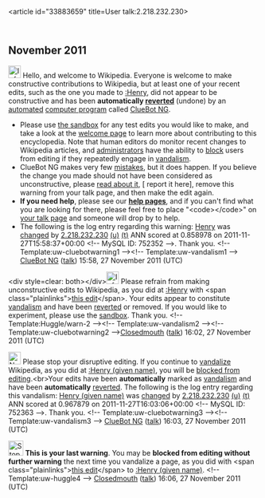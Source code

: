 <article id="33883659" title=User talk:2.218.232.230>
	<talkpage id="33883659" title="User talk:2.218.232.230">


== November 2011 ==
[[Image:Information.svg|left|25px|alt=|link=]] Hello, and welcome to Wikipedia. Everyone is welcome to make constructive contributions to Wikipedia, but at least one of your recent edits, such as the one you made to [[:Henry]], did not appear to be constructive and has been '''automatically [[Help:Reverting|reverted]]''' (undone) by an [[automated]] [[computer program]] called [[User:ClueBot NG|ClueBot NG]]. 
* Please use [[Wikipedia:Sandbox|the sandbox]] for any test edits you would like to make, and take a look at the [[Wikipedia:Introduction|welcome page]] to learn more about contributing to this encyclopedia. Note that human editors do monitor recent changes to Wikipedia articles, and [[WP:ADMINS|administrators]] have the ability to [[WP:BLOCK|block]] users from editing if they repeatedly engage in [[WP:vandalism|vandalism]].
* ClueBot NG makes very few [[User:ClueBot NG#Information About False Positives|mistakes]], but it does happen. If you believe the change you made should not have been considered as unconstructive, please [[User:ClueBot NG#Information About False Positives|read about it]], [{{User:ClueBot NG/Warnings/FPReport|752352}} report it here], remove this warning from your talk page, and then make the edit again.
*'''If you need help''', please see our '''[[Help:Contents|help pages]]''', and if you can't find what you are looking for there, please feel free to place &quot;&lt;code&gt;{{tl|helpme}}&lt;/code&gt;&quot; on [[Special:MyTalk|your talk page]] and someone will drop by to help.
* The following is the log entry regarding this warning: [[Henry]] was [http://en.wikipedia.org/w/index.php?title=Henry&amp;diff=462748608&amp;oldid=462312433 changed] by [[Special:Contributions/2.218.232.230|2.218.232.230]] [[User:2.218.232.230|(u)]] [[User talk:2.218.232.230|(t)]] ANN scored at 0.858978 on 2011-11-27T15:58:37+00:00 &lt;!-- MySQL ID: 752352 --&gt;. Thank you. &lt;!-- Template:uw-cluebotwarning1 --&gt;&lt;!-- Template:uw-vandalism1 --&gt; [[User:ClueBot NG|ClueBot NG]] ([[User talk:ClueBot NG|talk]]) 15:58, 27 November 2011 (UTC)

&lt;div style=clear: both&gt;&lt;/div&gt;[[File:Information.svg|25px|alt=|link=]] Please refrain from making unconstructive edits to Wikipedia, as you did at [[:Henry]] with &lt;span class=&quot;plainlinks&quot;&gt;[http://en.wikipedia.org/wiki/Henry?diff=462749027 this edit]&lt;/span&gt;. Your edits appear to constitute [[Wikipedia:Vandalism|vandalism]] and have been [[Help:Reverting|reverted]] or removed. If you would like to experiment, please use the [[Wikipedia:Sandbox|sandbox]]. Thank you. &lt;!-- Template:Huggle/warn-2 --&gt;&lt;!-- Template:uw-vandalism2 --&gt;&lt;!-- Template:uw-cluebotwarning2 --&gt;[[User:Closedmouth|Closedmouth]] ([[User talk:Closedmouth|talk]]) 16:02, 27 November 2011 (UTC)

[[Image:Nuvola apps important.svg|left|25px|alt=|link=]] Please stop your disruptive editing. If you continue to [[Wikipedia:Vandalism|vandalize]] Wikipedia, as you did at [[:Henry (given name)]], you will be [[Wikipedia:Blocking policy|blocked from editing]].&lt;br&gt;Your edits have been '''automatically''' marked as [[Wikipedia:Vandalism|vandalism]] and have been '''automatically''' [[Help:Reverting|reverted]]. The following is the log entry regarding this vandalism: [[Henry (given name)]] was [http://en.wikipedia.org/w/index.php?title=Henry+%28given+name%29&amp;diff=462749238&amp;oldid=460940093 changed] by [[Special:Contributions/2.218.232.230|2.218.232.230]] [[User:2.218.232.230|(u)]] [[User talk:2.218.232.230|(t)]] ANN scored at 0.967879 on 2011-11-27T16:03:06+00:00 &lt;!-- MySQL ID: 752363 --&gt;. Thank you. &lt;!-- Template:uw-cluebotwarning3 --&gt;&lt;!-- Template:uw-vandalism3 --&gt; [[User:ClueBot NG|ClueBot NG]] ([[User talk:ClueBot NG|talk]]) 16:03, 27 November 2011 (UTC)

[[File:Stop hand nuvola.svg|30px]] '''This is your last warning'''. You may be '''blocked from editing without further warning''' the next time you vandalize a page, as you did with &lt;span class=&quot;plainlinks&quot;&gt;[http://en.wikipedia.org/wiki/Henry_(given_name)?diff=462749342 this edit]&lt;/span&gt; to [[:Henry (given name)]]. &lt;!-- Template:uw-huggle4 --&gt; [[User:Closedmouth|Closedmouth]] ([[User talk:Closedmouth|talk]]) 16:06, 27 November 2011 (UTC)
	</talkpage>
</article>